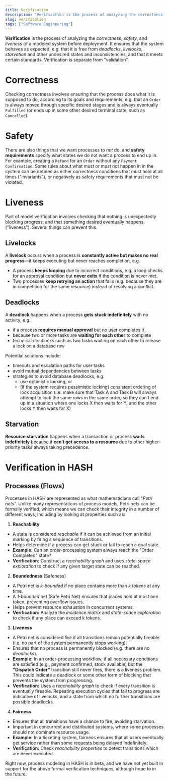```yaml
---
title: Verification
description: "Verification is the process of analyzing the correctness, safety and liveness of a modeled system."
slug: verification
tags: ["Software Engineering"]
---
```


**Verification** is the process of analyzing the _correctness_, _safety_, and _liveness_ of a modeled system before deployment. It ensures that the system behaves as expected, e.g. that it is free from _deadlocks_, _livelocks_, _starvation_ and other undesired states and inconsistencies, and that it meets certain standards. Verification is separate from "validation".

# Correctness

Checking correctness involves ensuring that the process does what it is supposed to do, according to its goals and requirements, e.g. that an `Order` is always moved through specific desired stages and is always eventually `Fulfilled` (or ends up in some other desired terminal state, such as `Cancelled`).

# Safety

There are also things that we want processes to _not_ do, and **safety requirements** specify what states we do not want a process to end up in. For example, creating a `Refund` for an `Order` without any `Payment Confirmation`. Some rules about what must or must not happen in in the system can be defined as either correctness conditions that must hold at all times ("invariants"), or negatively as safety requirements that must not be violated.

# Liveness

Part of model verification involves checking that nothing is unexpectedly blocking progress, and that something desired eventually happens ("liveness"). Several things can prevent this.

## Livelocks

A **livelock** occurs when a process is **constantly active but makes no real progress**—it keeps executing but never reaches completion, e.g.

- A process **keeps looping** due to incorrect conditions, e.g. a loop checks for an approval condition but **never exits** if the condition is never met.
- Two processes **keep retrying an action** that fails (e.g. because they are in competition for the same resource) instead of resolving a conflict.

## Deadlocks

A **deadlock** happens when a process **gets stuck indefinitely** with no activity, e.g.

- if a process **requires manual approval** but no user completes it
- because two or more tasks are **waiting for each other** to complete
- technical deadlocks such as two tasks waiting on each other to release a lock on a database row

Potential solutions include:

- timeouts and escalation paths for user tasks
- avoid mutual dependencies between tasks
- strategies to avoid database deadlocks, e.g.
  - use optimistic locking, or
  - (if the system requires pessimistic locking) consistent ordering of lock acquisition (i.e. make sure that Task A and Task B will always attempt to lock the same rows in the same order, so they can’t end up in a situation where one locks X then waits for Y, and the other locks Y then waits for X)

## Starvation

**Resource starvation** happens when a transaction or process **waits indefinitely** because it **can’t get access to a resource** due to other higher-priority tasks always taking precedence.

# Verification in HASH

## Processes (Flows)

Processes in HASH are represented as what mathematicians call "_Petri nets_". Unlike many representations of process models, Petri nets can be formally verified, which means we can check their integrity in a number of different ways, including by looking at properties such as:

1. **Reachability**
  - A state is considered _reachable_ if it can be achieved from an initial marking by firing a sequence of transitions.
  - Helps determine if a process can get stuck or fail to reach a goal state.
  - **Example:** Can an order-processing system always reach the "Order Completed" state?
  - **Verification:** Construct a _reachability graph_ and uses _state-space exploration_ to check if any given target state can be reached.
2. **Boundedness** (Safeness)
  - A Petri net is _k-bounded_ if no place contains more than _k tokens_ at any time.
  - A _1-bounded_ net (Safe Petri Net) ensures that places hold at most one token, preventing overflow issues.
  - Helps prevent resource exhaustion in concurrent systems.
  - **Verification:** Analyze the _incidence matrix_ and _state-space exploration_ to check if any place can exceed k tokens.
3. **Liveness**
  - A Petri net is considered _live_ if all transitions remain potentially fireable (i.e. no part of the system permanently stops working).
  - Ensures that no process is permanently blocked (e.g. there are no _deadlocks_).
  - **Example:** In an order-processing workflow, if all necessary conditions are satisfied (e.g., payment confirmed, stock available) but the **"Dispatch Order"** transition still never fires, there is a liveness problem. This could indicate a deadlock or some other form of blocking that prevents the system from progressing.
  - **Verification:** Uses a _reachability graph_ to check if every transition is eventually fireable. Repeating execution cycles that fail to progress are indicative of livelocks, and a state from which no further transitions are possible deadlocks.
4. **Fairness**
  - Ensures that all transitions have a chance to fire, avoiding starvation.
  - Important in concurrent and distributed systems, where some processes should not dominate resource usage.
  - **Example:** In a ticketing system, fairness ensures that all users eventually get service rather than some requests being delayed indefinitely.
  - **Verification:** Check _reachability properties_ to detect transitions which are never executed.

Right now, process modeling in HASH is in beta, and we have not yet built in support for the above formal verification techniques, although hope to in the future.
